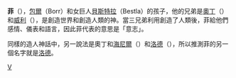 '''菲'''（{{lang|en|Ve}}），[[包爾|包爾]]（Borr）和女巨人[[貝斯特拉|貝斯特拉]]（Bestla）的孩子，他的兄弟是[[奧丁|奧丁]]（{{lang|en|Odin}}）和[[威利_(北歐神祇)|威利]]（{{lang|en|Vili}}），是創造世界和創造人類的神。當三兄弟利用創造了人類後，菲給他們感情、儀表和語言，因此菲代表的意思是「意志」。

同樣的造人神話中，另一說法是奧丁和[[海尼爾|海尼爾]]（{{lang|en|Honir}}）和[[洛德_(北欧神话)|洛德]]（{{lang|en|Lodour}}），所以推測菲的另一個名字就是[[洛德_(北欧神话)|洛德]]。

{{北歐神話小作品}}
{{北歐神話}}

[[Category:北歐神祇|V]]